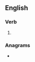 ==English==

===Verb===
{{head|en|verb form}}

# {{en-past of|salinise}}

===Anagrams===
* {{anagrams|en|dailiness|disilanes|silanides|silanised}}
